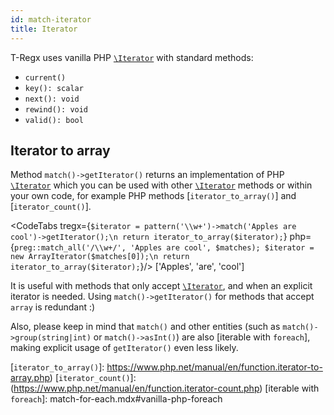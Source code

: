 ```yaml
---
id: match-iterator
title: Iterator
---
```



T-Regx uses vanilla PHP [`\Iterator`] with standard methods:

 - `current()`
 - `key(): scalar`
 - `next(): void`
 - `rewind(): void`
 - `valid(): bool`

## Iterator to array

Method `match()->getIterator()` returns an implementation of PHP [`\Iterator`] which you can be used with other [`\Iterator`]
methods or within your own code, for example PHP methods [`iterator_to_array()`] and [`iterator_count()`].

<CodeTabs
    tregx={`$iterator = pattern('\\w+')->match('Apples are cool')->getIterator();\n
return iterator_to_array($iterator);`}
    php={`preg::match_all('/\\w+/', 'Apples are cool', $matches);
$iterator = new ArrayIterator($matches[0]);\n
return iterator_to_array($iterator);`}/>
<Result>['Apples', 'are', 'cool']</Result>

It is useful with methods that only accept [`\Iterator`], and when an explicit iterator is needed. Using `match()->getIterator()`
for methods that accept `array` is redundant :)

Also, please keep in mind that `match()` and other entities (such as `match()->group(string|int)` or `match()->asInt()`)
are also [iterable with `foreach`], making explicit usage of `getIterator()` even less likely.

[`\Iterator`]: https://www.php.net/manual/en/class.iterator.php
[`iterator_to_array()`]: https://www.php.net/manual/en/function.iterator-to-array.php)
[`iterator_count()`]: (https://www.php.net/manual/en/function.iterator-count.php)
[iterable with `foreach`]: match-for-each.mdx#vanilla-php-foreach
